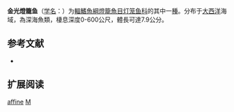 {{Speciesbox
| name = 金光燈籠鱼
| status = NE
| status_system = IUCN3.1
| image = 
| genus = Myctophum
| species = affine
| authority = [[Lütken|Lütken]], 1892
| synonyms = *''Scopelus affinis''<br /><small>Lütken, 1892</small>
}}

'''金光燈籠鱼'''（[[学名|学名]]：{{lang|la|''Myctophum affine''}}）为[[輻鰭魚綱|輻鰭魚綱]][[燈籠魚目|燈籠魚目]][[灯笼鱼科|灯笼鱼科]]的其中一[[種|種]]。分布于[[大西洋|大西洋]]海域，為深海魚類，棲息深度0-600公尺，體長可達7.9公分。

== 参考文献 ==
{{refbegin}}
*{{FishBase_species|genus=Myctophum|species=affine|year=2012|month=2}}
{{refend}}

== 扩展阅读 ==
{{refbegin}}
{{wikispecies-inline|Myctophum affine|金光燈籠鱼}}
{{refend}}
{{Taxonbar|from=Q1107378}}

[[Category:燈籠鱼属|affine]]
[[Category:1892年描述的魚類|M]]


{{灯笼鱼目小作品}}